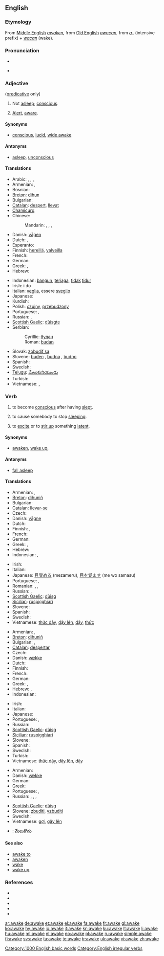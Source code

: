 ==English==

===Etymology===
From [[Middle English]] ''[[awaken]]'', from [[Old English]] ''[[awacan]]'', from ''[[a-]]'' (intensive prefix) + ''[[wacan]]'' (wake).

===Pronunciation===
* {{IPA|/əˈweɪk/}}
* {{audio|en-us-awake.ogg|Audio (US)}}
*: {{rhymes|eɪk}}

===Adjective===
{{en-adj}} ([[predicative]] only)

# Not [[asleep]]; [[conscious]].
# {{by extension}} [[alert|Alert]], [[aware]].

====Synonyms====
* {{sense|conscious}} [[conscious]], [[lucid]], [[wide awake]]

====Antonyms====
* {{sense|conscious}} [[asleep]], [[unconscious]]

====Translations====
{{trans-top|conscious}}
* Arabic: {{t|ar|مستيقظ|tr=mustayqiZ}},  {{t|ar|ساهد|tr=saahid}},  {{t|ar|يقظ|tr=yaqiZ}},  {{t|ar|متنبه|tr=mutanabbih}}
* Armenian: {{t|hy|զարթուն|tr=zart’un}},  {{t+|hy|արթուն|tr=art’un}}
* Bosnian: {{t-|bs|budan|m}}
* [[Breton]]: [[dihun]]
* Bulgarian: {{t+|bg|буден}}
* [[Catalan]]: [[despert]], [[llevat]]
* [[Chamicuro]]: {{tø|ccc|ikakwi'ti}}
* Chinese:
*: Mandarin: {{t|cmn|醒着|tr=xǐngzhe|sc=Hani}},  {{t|cmn|醒覺|sc=Hani}},  {{t|cmn|醒觉|tr=xǐngjué|sc=Hani}},  {{t-|cmn|清醒|tr=qīngxǐng|sc=Hani}}
* Danish: [[vågen]]
* Dutch: {{t+|nl|wakker}}, {{t-|nl|ontwaakt}}
* Esperanto: {{t-|eo|maldorma|xs=Esperanto}}
* Finnish: [[hereillä]], [[valveilla]]
* French: {{t+|fr|éveillé}}
* German: {{t+|de|wach}}
* Greek: {{t+|el|ξύπνιος|m|tr=ksýpnios}}, {{t|el|αφυπνισμένος|m|tr=afypnisménos}}
* Hebrew: {{t+|he|ער|tr=er}}
{{trans-mid}}
* Indonesian: [[bangun]], [[jaga|terjaga]], [[tidak]] [[tidur]]
* Irish: i do {{t-|ga|dúiseacht|f|alt=dhúiseacht|xs=Irish}}
* Italian: [[veglia]], essere [[sveglio]]
* Japanese: {{t|ja|目が覚めて|tr=me-ga samete}}
* Kurdish: {{t|ku|به‌خه‌به‌ر|tr=bexeber|sc=ku-Arab}}
* Polish: [[czujny]], [[przebudzony]]
* Portuguese: {{t+|pt|desperto}}, {{t+|pt|acordado}}
* Russian: {{t|ru|бодрствующий|tr=bódrstvujuščij}}, {{t|ru|проснувшийся|tr=prosnúvšijsja}}
* [[Scottish Gaelic]]: [[dùisgte]]
* Serbian:
*: Cyrillic: [[будан#Serbian|будан]] {{m}}
*: Roman: [[budan#Serbian|budan]] {{m}}
* Slovak: [[zobudiť sa]]
* Slovene: [[buden]] {{m}}, [[budna]] {{f}}, [[budno]] {{n}}
* Spanish: {{t+|es|despierto}}
* Swedish: {{t+|sv|vaken}}
* [[Telugu]]: [[మేలుకునియుండు]]
* Turkish: {{t|tr|uyanık}}
* Vietnamese: {{t+|vi|thức|xs=Vietnamese}}, {{t+|vi|thức dậy|xs=Vietnamese}}
{{trans-bottom}}

{{trans-top|Alert, aware}}
{{trans-mid}}
{{trans-bottom}}

===Verb===
{{en-verb|awakes|awaking|'''[[awoke]]''' ''or'' '''[[awaked]]'''|'''[[awoken]]''' ''or'' '''[[awaked]]'''}}

# {{intransitive}} to become [[conscious]] after having [[sleep|slept]].
# {{transitive}} to cause somebody to stop [[sleep|sleeping]].
# {{transitive}} to [[excite]] or to [[stir up]] something [[latent]].

====Synonyms====
* {{sense|to gain consciousness}} [[awaken]], [[wake up]],

====Antonyms====
* {{sense|to gain consciousness}} [[fall asleep]]

====Translations====
{{trans-top|to gain consciousness}}
* Armenian: {{t-|hy|զարթնել|tr=zart’nel}},  {{t-|hy|արթնանալ|tr=art’nanal}}
* [[Breton]]: [[dihuniñ]]
* Bulgarian: {{t|bg|събуждам се}}
* [[Catalan]]: [[llevar-se]]
* Czech: {{t-|cs|vzbudit se}}
* Danish: [[vågne]]
* Dutch: {{t+|nl|ontwaken}}
* Finnish: {{t-|fi|herätä}}, {{t-|fi|havahtua}}
* French: {{t+|fr|se réveiller}}
* German: {{t+|de|aufwachen}}
* Greek: {{t|el|ξυπνώ|tr=ksypnó}}, {{t|el|αφυπνίζω|tr=afypnízo}}
* Hebrew: {{t|he|התעורר|tr=hit'orér}}
* Indonesian: {{t-|id|bangun|xs=Indonesian}}, {{t+|id|jaga|alt=terjaga|xs=Indonesian}}
{{trans-mid}}
* Irish: {{t-|ga|dúisigh|xs=Irish}}
* Italian: {{t+|it|svegliarsi}}
* Japanese: [[目覚める]] (mezameru), [[目を覚ます]] (me wo samasu)
* Portuguese: {{t+|pt|acordar}}, {{t+|pt|despertar}}
* Romanian: {{t+|ro|deştepta}},  {{t-|ro|scula}},  {{t|ro|trezi}}
* Russian: {{t+|ru|просыпаться|tr=prosypát'sja}}, {{t|ru|пробуждаться|tr=probuždát'sja}}
* [[Scottish Gaelic]]: [[dùisg]]
* [[Sicilian]]: [[ruspigghiari]]
* Slovene: {{t+|sl|zbuditi se}}
* Spanish: {{t+|es|despertarse}}
* Swedish: {{t+|sv|vakna}}
* Vietnamese: [[thức dậy]], [[dậy lên]], [[dậy]], [[thức]]
{{trans-bottom}}

{{trans-top|to cause someone to stop sleeping}}
* Armenian: {{t|hy|զարթնեցնել|tr=zart’nec’nel}},  {{t|hy|արթնացնել|tr=art’nac’nel}}
* [[Breton]]: [[dihuniñ]]
* Bulgarian: {{t+|bg|будя}},  {{t+|bg|събуждам}}
* [[Catalan]]: [[despertar]]
* Czech: {{t-|cs|vzbudit}}
* Danish: [[vække]]
* Dutch: {{t+|nl|wekken}}
* Finnish: {{t+|fi|herättää}}
* French: {{t+|fr|réveiller}}
* German: {{t+|de|aufwecken}}
* Greek: {{t|el|ξυπνώ|tr=ksypnó}}, {{t|el|αφυπνίζω|tr=afypnízo}}
* Hebrew: {{t|he|עורר|tr=orér}}, {{t-|he|העיר|tr=he'ír}}
* Indonesian: {{t-|id|bangun|alt=membangunkan|xs=Indonesian}}
{{trans-mid}}
* Irish: {{t-|ga|dúisigh|xs=Irish}}
* Italian: {{t+|it|svegliare}}
* Japanese: {{t-|ja|起こす|tr=okosu}}
* Portuguese: {{t+|pt|despertar}}, {{t+|pt|acordar}}
* Russian: {{t+|ru|будить|tr=budít’}}
* [[Scottish Gaelic]]: [[dùisg]]
* [[Sicilian]]: [[ruspigghiari]]
* Slovene: {{t+|sl|zbuditi}}
* Spanish: {{t-|es|despertar}}
* Swedish: {{t+|sv|väcka}}
* Turkish: {{t+|tr|uyandırmak}}
* Vietnamese: [[thức dậy]], [[dậy lên]], [[dậy]]
{{trans-bottom}}

{{trans-top|to excite something latent}}
* Armenian: {{t|hy|արթնացնել|tr=art’nac’nel}}
* Danish: [[vække]]
* German: {{t-|de|erwecken}}
* Greek: {{t|el|ξυπνώ|tr=ksypnó}}
* Portuguese: {{t+|pt|despertar}}, {{t+|pt|acordar}}
* Russian: {{t|ru|пробуждать|tr=probuždát'}}, {{t+|ru|будить|tr=budít’}}, {{t+|ru|вызывать|tr=vyzyvát’}}, {{t+|ru|возбуждать|tr=vozbuždát'}}
{{trans-mid}}
* [[Scottish Gaelic]]: [[dùisg]]
* Slovene: [[zbuditi]], [[vzbuditi]]
* Swedish: {{t+|sv|väcka}}
* Vietnamese: [[gợi]], [[gây lên]]
{{trans-bottom}}

{{checktrans-top}}
* {{ttbc|Telugu}}: [[మేలుకొను]]
{{trans-bottom}}

====See also====
* [[awake to]]
* [[awaken]]
* [[wake]]
* [[wake up]]

===References===
* {{R:American Heritage 2000|awake}}
* {{R:Dictionary.com|awake}}
* {{R:WordNet 2003|awake}}
* {{R:Century 1911}}
* {{R:Webster 1913}}

[[Category:1000 English basic words]]
[[Category:English irregular verbs]]

[[ar:awake]]
[[de:awake]]
[[et:awake]]
[[el:awake]]
[[fa:awake]]
[[fr:awake]]
[[gl:awake]]
[[ko:awake]]
[[hy:awake]]
[[io:awake]]
[[it:awake]]
[[kn:awake]]
[[ku:awake]]
[[lt:awake]]
[[li:awake]]
[[hu:awake]]
[[ml:awake]]
[[nl:awake]]
[[no:awake]]
[[pl:awake]]
[[ru:awake]]
[[simple:awake]]
[[fi:awake]]
[[sv:awake]]
[[ta:awake]]
[[te:awake]]
[[tr:awake]]
[[uk:awake]]
[[vi:awake]]
[[zh:awake]]